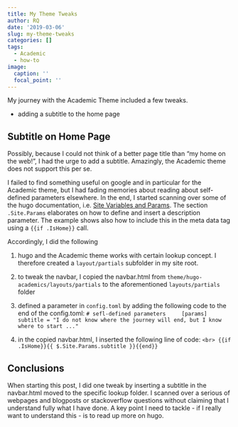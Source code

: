 ```yaml
---
title: My Theme Tweaks
author: RQ
date: '2019-03-06'
slug: my-theme-tweaks
categories: []
tags:
  - Academic
  - how-to
image:
  caption: ''
  focal_point: ''
---
```


My journey with the Academic Theme included a few tweaks.

* adding a subtitle to the home page



## Subtitle on Home Page

Possibly, because I could not think of a better page title than "my home on the web!", I had the urge to add a subtitle.
Amazingly, the Academic theme does not support this per se.

I failed to find something useful on google and in particular for the Academic theme, but I had fading memories about reading about self-defined parameters elsewhere.
In the end, I started scanning over some of the hugo documentation, i.e. [Site Variables and Params](https://gohugo.io/variables/site/).
The section `.Site.Params` elaborates on how to define and insert a description parameter.
The example shows also how to include this in the meta data tag using a `{{if .IsHome}}` call.

Accordingly, I did the following

1. hugo and the Academic theme works with certain lookup concept. I therefore created a `layout/partials` subfolder in my site root.
1. to tweak the navbar, I copied the navbar.html from `theme/hugo-academics/layouts/partials` to the aforementioned `layouts/partials` folder
1. defined a parameter in `config.toml` by adding the following code to the end of the config.toml:
    ```
    # sefl-defined parameters
    [params]
      subtitle = "I do not know where the journey will end, but I know where to start ..."
    ```

1. in the copied navbar.html, I inserted the following line of code: 
    ```
    <br> {{if .IsHome}}{{ $.Site.Params.subtitle }}{{end}} 
    ```

## Conclusions

When starting this post, I did one tweak by inserting a subtitle in the navbar.html moved to the specific lookup folder.
I scanned over a serious of webpages and blogposts or stackoverflow questions without claiming that I understand fully what I have done.
A key point I need to tackle - if I really want to understand this - is to read up more on hugo. 

